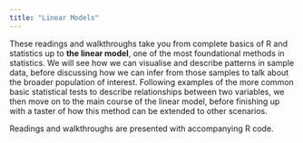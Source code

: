 ```yaml
---
title: "Linear Models"
---
```


These readings and walkthroughs take you from complete basics of R and statistics up to **the linear model**, one of the most foundational methods in statistics. We will see how we can visualise and describe patterns in sample data, before discussing how we can infer from those samples to talk about the broader population of interest. Following examples of the more common basic statistical tests to describe relationships between two variables, we then move on to the main course of the linear model, before finishing up with a taster of how this method can be extended to other scenarios.  


Readings and walkthroughs are presented with accompanying R code.  

<!-- A lot of the tools used to make these resources rely on the hard work of others who have been generous enough to share ideas and examples. With Quarto and WebAssembly and webr doing the heavy lifting, specific mentions should be made to the webexercises and gradethis packages, and jmclawson for his tutorial on how to get things working.   -->
